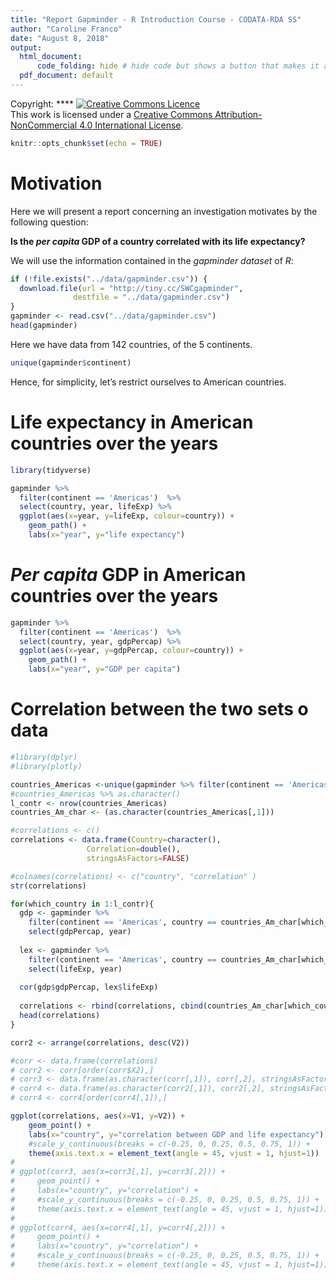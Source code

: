 ```yaml
---
title: "Report Gapminder - R Introduction Course - CODATA-RDA SS"
author: "Caroline Franco"
date: "August 8, 2018"
output:
  html_document:
      code_folding: hide # hide code but shows a button that makes it appear
  pdf_document: default
---
```


Copyright:
****
<a rel="license" href="http://creativecommons.org/licenses/by-nc/4.0/"><img alt="Creative Commons Licence" style="border-width:0" src="https://i.creativecommons.org/l/by-nc/4.0/88x31.png" /></a><br />This work is licensed under a <a rel="license" href="http://creativecommons.org/licenses/by-nc/4.0/">Creative Commons Attribution-NonCommercial 4.0 International License</a>.

```r
knitr::opts_chunk$set(echo = TRUE)
```

# Motivation

Here we will present a report concerning an investigation motivates by the following question:

**Is the *per capita* GDP of a country correlated with its life expectancy?**

We will use the information contained in the *gapminder dataset* of *R*:

```r
if (!file.exists("../data/gapminder.csv")) {
  download.file(url = "http://tiny.cc/SWCgapminder",
              destfile = "../data/gapminder.csv")
}
gapminder <- read.csv("../data/gapminder.csv")
head(gapminder)
```

Here we have data from 142 countries, of the 5 continents.

```r
unique(gapminder$continent)
```

Hence, for simplicity, let's restrict ourselves to American countries.


# Life expectancy in American countries over the years


```r
library(tidyverse)
```

```r
gapminder %>% 
  filter(continent == 'Americas')  %>% 
  select(country, year, lifeExp) %>% 
  ggplot(aes(x=year, y=lifeExp, colour=country)) +
    geom_path() +
    labs(x="year", y="life expectancy")
```

# *Per capita* GDP in American countries over the years

```r
gapminder %>% 
  filter(continent == 'Americas')  %>% 
  select(country, year, gdpPercap) %>% 
  ggplot(aes(x=year, y=gdpPercap, colour=country)) +
    geom_path() +
    labs(x="year", y="GDP per capita")
```

# Correlation between the two sets o data

```r
#library(dplyr)
#library(plotly)

countries_Americas <-unique(gapminder %>% filter(continent == 'Americas')  %>%  select(country))
#countries_Americas %>% as.character()
l_contr <- nrow(countries_Americas)
countries_Am_char <- (as.character(countries_Americas[,1]))

```

```r
#correlations <- c()
correlations <- data.frame(Country=character(),
                 Correlation=double(),
                 stringsAsFactors=FALSE)

#colnames(correlations) <- c("country", "correlation" )
str(correlations)

for(which_country in 1:l_contr){
  gdp <- gapminder %>% 
    filter(continent == 'Americas', country == countries_Am_char[which_country])  %>% 
    select(gdpPercap, year)
  
  lex <- gapminder %>% 
    filter(continent == 'Americas', country == countries_Am_char[which_country])  %>% 
    select(lifeExp, year)
  
  cor(gdp$gdpPercap, lex$lifeExp)
  
  correlations <- rbind(correlations, cbind(countries_Am_char[which_country],cor(gdp$gdpPercap, lex$lifeExp)))
  head(correlations)
}

corr2 <- arrange(correlations, desc(V2))

#corr <- data.frame(correlations)
# corr2 <- corr[order(corr$X2),]
# corr3 <- data.frame(as.character(corr[,1]), corr[,2], stringsAsFactors=FALSE)
# corr4 <- data.frame(as.character(corr2[,1]), corr2[,2], stringsAsFactors=FALSE)
# corr4 <- corr4[order(corr4[,1]),]

ggplot(correlations, aes(x=V1, y=V2)) +
    geom_point() +
    labs(x="country", y="correlation between GDP and life expectancy") +
    #scale_y_continuous(breaks = c(-0.25, 0, 0.25, 0.5, 0.75, 1)) +
    theme(axis.text.x = element_text(angle = 45, vjust = 1, hjust=1))
# 
# ggplot(corr3, aes(x=corr3[,1], y=corr3[,2])) +
#     geom_point() +
#     labs(x="country", y="correlation") +
#     #scale_y_continuous(breaks = c(-0.25, 0, 0.25, 0.5, 0.75, 1)) +
#     theme(axis.text.x = element_text(angle = 45, vjust = 1, hjust=1))
# 
# ggplot(corr4, aes(x=corr4[,1], y=corr4[,2])) +
#     geom_point() +
#     labs(x="country", y="correlation") +
#     #scale_y_continuous(breaks = c(-0.25, 0, 0.25, 0.5, 0.75, 1)) +
#     theme(axis.text.x = element_text(angle = 45, vjust = 1, hjust=1))

```

